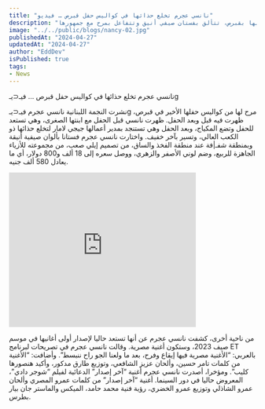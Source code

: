 ```yaml
---
title: "نانسي عجرم تخلع حذائها في كواليس حفل قبرص … فيديو"
description: "بنانسي عجرم تخطف الأنظار في كواليس حفلها بقبرص، تتألق بفستان صيفي أنيق وتتفاعل بمرح مع جمهورها."
image: "../../public/blogs/nancy-02.jpg"
publishedAt: "2024-04-27"
updatedAt: "2024-04-27"
author: "EddDev"
isPublished: true
tags:
- News
---
```


نانسي عجرم تخلع حذائها في كواليس حفل قبرص … فيـ⊂يـg

نشرت النجمة اللبنانية نانسي عجرم فيـ⊂يـg مرح لها من كواليس حفلها الأخير في قبرص، ظهرت فيه قبل وبعد الحفل. ظهرت نانسي قبل الحفل مع ابنتها الصغرى، وهي تستعد للحفل وتضع المكياج، وبعد الحفل وهي تستنجد بمدير أعمالها جيجي لامار لتخلع حذائها ذو الكعب العالي، وتسير بآخر خفيف. واختارت نانسي عجرم فستانا بألوان صيفية أنيقة وبمنطقة شفـ|فة عند منطقة الفخذ والساق، من تصميم إيلي صعب، من مجموعته للأزياء الجاهزة للربيع، وضم لوني الأصفر والزهري، ووصل سعره إلى 18 ألف و800 دولار، أي ما يعادل 580 ألف جنيه. 

<iframe width="380" height="315" src="https://www.youtube.com/embed/6svKMqqm2Dg" frameborder="0" allowfullscreen></iframe>

من ناحية أخرى، كشفت نانسي عجرم عن أنها تستعد حاليا لإصدار أولى أغانيها في موسم صيف 2023، وستكون أغنية مصرية. وقالت نانسي عجرم في تصريحات لبرنامج ET بالعربي: “الأغنية مصرية فيها إيقاع وفرح، بعد ما ولعنا الجو راح ننبسط”. وأضافت: “الأغنية من كلمات تامر حسين، وألحان عزيز الشافعي، وتوزيع طارق مدكور، وأكيد هنصورها كليب”. ومؤخرا، أصدرت نانسي عجرم أغنية “آخر إصدار” الدعائية لفيلم “شوجر دادي”، المعروض حاليا في دور السينما. أغنية “آخر إصدار” من كلمات عمرو المصري وألحان عمرو الشاذلي وتوزيع عمرو الخضري، رؤية فنية محمد حامد، الميكس والماستر جان بيار بطرس.
